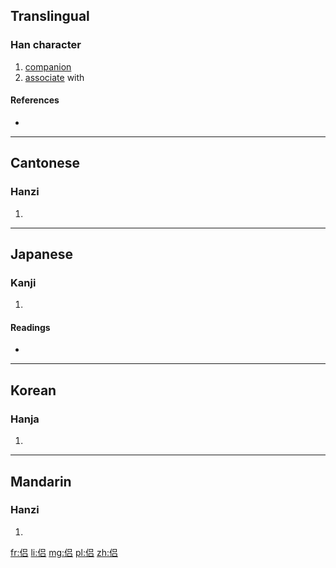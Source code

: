 {{also|侶}}
==Translingual==

===Han character===
{{Han char|rn=9|rad=人|as=06|sn=8|four=|canj=人口口 (ORR)|ids=⿰[[亻]][[吕]]}}

# [[companion]]
# [[associate]] with

====References====
* {{Han ref|kx=0102.291|hdz=10147.120|uh=4FA3|ud=20387}}

----

==Cantonese==

===Hanzi===
{{yue-hanzi|jyut=[[leoi5]]|y=leui5}}

# {{defn|lang=yue|sort=人06}}

----

==Japanese==

===Kanji===
{{ja-kanji|grade=|rs=人06}}

# {{defn|lang=ja|sort=人06}}

====Readings====
* {{ja-readings|on=[[りょ]] (ryo), [[ろ]] (ro)|kun=[[とも]] (tomo)}}

----

==Korean==

===Hanja===
{{ko-hanja|hangeul=려|rv=ryeo|mr=ryŏ}}

# {{defn|lang=ko|sort=人06}}

----

==Mandarin==

===Hanzi===
{{cmn-hanzi|tra=侶|pin=[[lǚ]] ([[lü3]])|wg=<sup>3</sup>}}

# {{defn|lang=cmn|sort=人06}}

[[fr:侣]]
[[li:侣]]
[[mg:侣]]
[[pl:侣]]
[[zh:侣]]